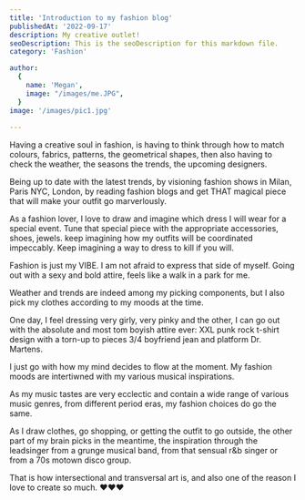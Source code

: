 ```yaml
---
title: 'Introduction to my fashion blog'
publishedAt: '2022-09-17'
description: My creative outlet!
seoDescription: This is the seoDescription for this markdown file.
category: 'Fashion'

author:
  {
    name: 'Megan',
    image: "/images/me.JPG",
  }
image: '/images/pic1.jpg'
  
---
```




Having a creative soul in fashion, is having to think through how to match colours, fabrics, patterns, the geometrical shapes, then also having to check the weather, the seasons the trends, the upcoming designers. 

Being up to date with the latest trends, by visioning fashion shows in Milan, Paris NYC, London, by reading fashion blogs and get THAT magical piece that will make your outfit go marverlously. 

As a fashion lover, I love to draw and imagine which dress I will wear for a special event. Tune that special piece with the appropriate accessories, shoes, jewels. keep imagining how my outfits will be coordinated impeccably. 
Keep imagining a way to dress to kill if you will. 

Fashion is just my VIBE. I am not afraid to express that side of myself. Going out with a sexy and bold attire, feels like a walk in a park for me.

Weather and trends are indeed among my picking components, but I also pick my clothes according to my moods at the time. 

One day, I feel dressing very girly, very pinky and the other, I can go out with the absolute and most tom boyish attire ever: XXL punk rock t-shirt design with a torn-up to pieces 3/4 boyfriend jean and platform Dr. Martens.

I just go with how my mind decides to flow at the moment. My fashion moods are intertiwned with my various musical inspirations. 

As my music tastes are very ecclectic and contain a wide range of various music genres, from different period eras, my fashion choices do go the same.

As I draw clothes, go shopping, or getting the outfit to go outside, the other part of my brain picks in the meantime, the inspiration through the leadsinger from a grunge musical band, from that sensual r&b singer or 
 from a 70s motown disco group.

 That is how intersectional and transversal art is, and also one of the reason I love to create so much. ❤️❤️❤️




